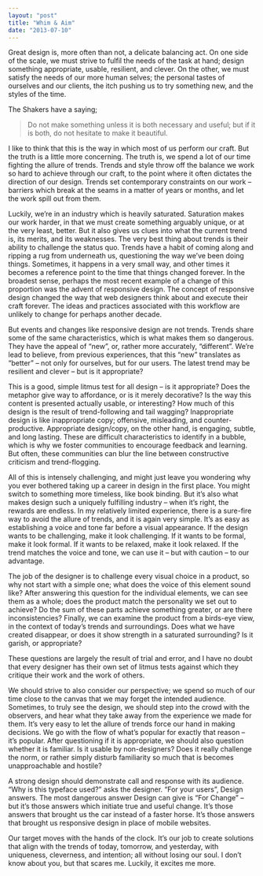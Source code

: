 ```yaml
---
layout: "post"
title: "Whim & Aim"
date: "2013-07-10"
---
```


Great design is, more often than not, a delicate balancing act. On one side of
the scale, we must strive to fulfil the needs of the task at hand; design
something appropriate, usable, resilient, and clever. On the other, we must
satisfy the needs of our more human selves; the personal tastes of ourselves and
our clients, the itch pushing us to try something new, and the styles of the
time.

The Shakers have a saying;

> Do not make something unless it is both necessary and useful; but if it is
> both, do not hesitate to make it beautiful.

I like to think that this is the way in which most of us perform our craft. But
the truth is a little more concerning. The truth is, we spend a lot of our time
fighting the allure of trends. Trends and style throw off the balance we work so
hard to achieve through our craft, to the point where it often dictates the
direction of our design. Trends set contemporary constraints on our work –
barriers which break at the seams in a matter of years or months, and let the
work spill out from them.

Luckily, we’re in an industry which is heavily saturated. Saturation makes our
work harder, in that we must create something arguably unique, or at the very
least, better. But it also gives us clues into what the current trend is, its
merits, and its weaknesses. The very best thing about trends is their ability to
challenge the status quo. Trends have a habit of coming along and ripping a rug
from underneath us, questioning the way we’ve been doing things. Sometimes, it
happens in a very small way, and other times it becomes a reference point to the
time that things changed forever. In the broadest sense, perhaps the most recent
example of a change of this proportion was the advent of responsive design. The
concept of responsive design changed the way that web designers think about and
execute their craft forever. The ideas and practices associated with this
workflow are unlikely to change for perhaps another decade.

But events and changes like responsive design are not trends. Trends share some
of the same characteristics, which is what makes them so dangerous. They have
the appeal of “new”, or, rather more accurately, “different”. We’re lead to
believe, from previous experiences, that this “new” translates as “better” – not
only for ourselves, but for our users. The latest trend may be resilient and
clever – but is it appropriate?

This is a good, simple litmus test for all design – is it appropriate? Does the
metaphor give way to affordance, or is it merely decorative? Is the way this
content is presented actually usable, or interesting? How much of this design is
the result of trend-following and tail wagging? Inappropriate design is like
inappropriate copy; offensive, misleading, and counter-productive. Appropriate
design/copy, on the other hand, is engaging, subtle, and long lasting. These are
difficult characteristics to identify in a bubble, which is why we foster
communities to encourage feedback and learning. But often, these communities can
blur the line between constructive criticism and trend-flogging.

All of this is intensely challenging, and might just leave you wondering why you
ever bothered taking up a career in design in the first place. You might switch
to something more timeless, like book binding. But it’s also what makes design
such a uniquely fulfilling industry – when it’s right, the rewards are endless.
In my relatively limited experience, there is a sure-fire way to avoid the
allure of trends, and it is again very simple. It’s as easy as establishing a
voice and tone far before a visual appearance. If the design wants to be
challenging, make it look challenging. If it wants to be formal, make it look
formal. If it wants to be relaxed, make it look relaxed. If the trend matches
the voice and tone, we can use it – but with caution – to our advantage.

The job of the designer is to challenge every visual choice in a product, so why
not start with a simple one; what does the voice of this element sound like?
After answering this question for the individual elements, we can see them as a
whole; does the product match the personality we set out to achieve? Do the sum
of these parts achieve something greater, or are there inconsistencies? Finally,
we can examine the product from a birds-eye view, in the context of today’s
trends and surroundings. Does what we have created disappear, or does it show
strength in a saturated surrounding? Is it garish, or appropriate?

These questions are largely the result of trial and error, and I have no doubt
that every designer has their own set of litmus tests against which they
critique their work and the work of others.

We should strive to also consider our perspective; we spend so much of our time
close to the canvas that we may forget the intended audience. Sometimes, to
truly see the design, we should step into the crowd with the observers, and hear
what they take away from the experience we made for them. It’s very easy to let
the allure of trends force our hand in making decisions. We go with the flow of
what’s popular for exactly that reason – it’s popular. After questioning if it
is appropriate, we should also question whether it is familiar. Is it usable by
non-designers? Does it really challenge the norm, or rather simply disturb
familiarity so much that is becomes unapproachable and hostile?

A strong design should demonstrate call and response with its audience. “Why is
this typeface used?” asks the designer. “For your users”, Design answers. The
most dangerous answer Design can give is “For Change” – but it’s those answers
which initiate true and useful change. It’s those answers that brought us the
car instead of a faster horse. It’s those answers that brought us responsive
design in place of mobile websites.

Our target moves with the hands of the clock. It’s our job to create solutions
that align with the trends of today, tomorrow, and yesterday, with uniqueness,
cleverness, and intention; all without losing our soul. I don’t know about you,
but that scares me. Luckily, it excites me more.
